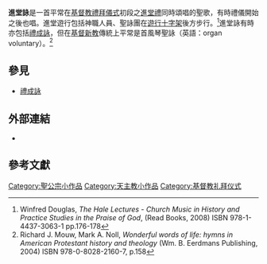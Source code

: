 '''進堂詠'''是一首平常在[[基督教|基督教]][[禮拜儀式|禮拜儀式]]初段之[[進堂禮|進堂禮]]同時頌唱的聖歌，有時禮儀開始之後也唱。進堂遊行包括神職人員、聖詠團在[[遊行十字架|遊行十字架]]後方步行。<ref>Winfred Douglas, ''The Hale Lectures - Church Music in History and Practice Studies in the Praise of God'', (Read Books, 2008) ISBN 978-1-4437-3063-1 pp.176-178</ref>進堂詠有時亦包括[[禮成詠|禮成詠]]，但在[[基督新教|基督新教]]傳統上平常是首風琴聖詠（英語：organ voluntary）。<ref>Richard J. Mouw, Mark A. Noll, ''Wonderful words of life: hymns in American Protestant history and theology'' (Wm. B. Eerdmans Publishing, 2004) ISBN 978-0-8028-2160-7, p.158</ref>

== 參見 ==
* [[禮成詠|禮成詠]]

== 外部連結 ==
* {{Wiktionary-inline|processional}}

== 參考文獻 ==
{{Reflist}}
[[Category:聖公宗小作品|Category:聖公宗小作品]]
[[Category:天主教小作品|Category:天主教小作品]]
[[Category:基督教礼拜仪式|Category:基督教礼拜仪式]]